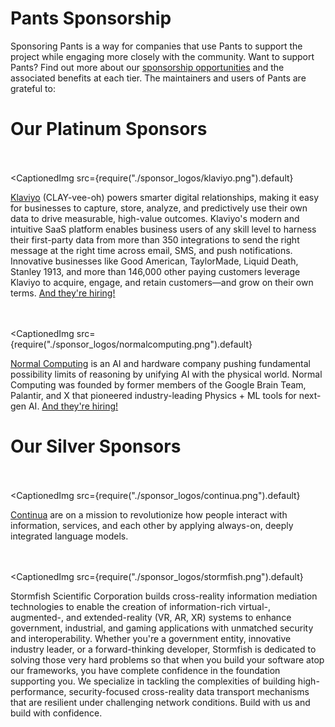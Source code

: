 # Pants Sponsorship

Sponsoring Pants is a way for companies that use Pants to support the project while engaging more closely with the community.
Want to support Pants? Find out more about our [sponsorship opportunities](/sponsorship) and the associated benefits at each tier.
The maintainers and users of Pants are grateful to:

# Our Platinum Sponsors

<br></br>
<CaptionedImg
  src={require("./sponsor_logos/klaviyo.png").default}
></CaptionedImg>

[Klaviyo](https://www.klaviyo.com/) (CLAY-vee-oh) powers smarter digital relationships, making it easy for businesses to capture, store, analyze, and predictively use their own data to drive measurable, high-value outcomes. Klaviyo's modern and intuitive SaaS platform enables business users of any skill level to harness their first-party data from more than 350 integrations to send the right message at the right time across email, SMS, and push notifications. Innovative businesses like Good American, TaylorMade, Liquid Death, Stanley 1913, and more than 146,000 other paying customers leverage Klaviyo to acquire, engage, and retain customers—and grow on their own terms. [And they're hiring!](https://www.klaviyo.com/careers)

<br></br>
<CaptionedImg
  src={require("./sponsor_logos/normalcomputing.png").default}
></CaptionedImg>

[Normal Computing](https://normalcomputing.ai/) is an AI and hardware company pushing fundamental possibility limits of reasoning by unifying AI with the physical world. Normal Computing was founded by former members of the Google Brain Team, Palantir, and X that pioneered industry-leading Physics + ML tools for next-gen AI. [And they're hiring!](https://jobs.ashbyhq.com/Normal%20Computing%20AI)

[//]: # "# Gold Sponsors"

# Our Silver Sponsors

<br></br>
<CaptionedImg
  src={require("./sponsor_logos/continua.png").default}
></CaptionedImg>

[Continua](https://www.continua.ai/) are on a mission to revolutionize how people interact with information, services, and each other by applying always-on, deeply integrated language models.

<br></br>
<CaptionedImg
  src={require("./sponsor_logos/stormfish.png").default}
></CaptionedImg>

Stormfish Scientific Corporation builds cross-reality information mediation technologies to enable the creation of information-rich virtual-, augmented-, and extended-reality (VR, AR, XR) systems to enhance government, industrial, and gaming applications with unmatched security and interoperability. Whether you're a government entity, innovative industry leader, or a forward-thinking developer, Stormfish is dedicated to solving those very hard problems so that when you build your software atop our frameworks, you have complete confidence in the foundation supporting you. We specialize in tackling the complexities of building high-performance, security-focused cross-reality data transport mechanisms that are resilient under challenging network conditions. Build with us and build with confidence.
